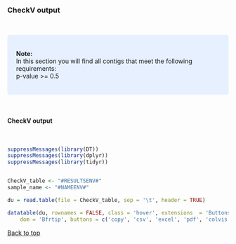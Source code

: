 <br>

### CheckV output

<br>


<style>
div.blue { background-color:#e6f0ff; border-radius: 5px; padding: 20px;}
</style>
<div class = "blue">
**Note:**   
In this section you will find all contigs that meet the following requirements:  
p-value >= 0.5     
</div>

<br>

#### **CheckV output**

<br>


```r
suppressMessages(library(DT))
suppressMessages(library(dplyr))
suppressMessages(library(tidyr))


CheckV_table <- "#RESULTSENV#"
sample_name <- "#NAMEENV#"

du = read.table(file = CheckV_table, sep = '\t', header = TRUE)

datatable(du, rownames = FALSE, class = 'hover', extensions  = 'Buttons', options = list(
    dom = 'Bfrtip', buttons = c('copy', 'csv', 'excel', 'pdf', 'colvis')))

```

<a href="#top">Back to top</a>